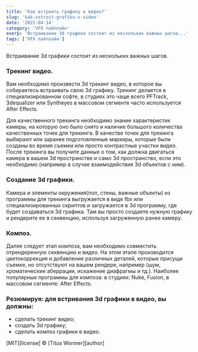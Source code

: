 ```yaml
---
title: 'Как встроить графику в видео?'
slug: 'kak-vstroit-grafiku-v-video'
date: '2021-04-14'
category: 'VFX пайплайн'
exerp: 'Встраивание 3d графики состоит из нескольких важных шагов...'
tags: ['VFX пайплайн']
---
```

Встраивание 3d графики состоит из нескольких важных шагов.

### Трекинг видео.

Вам необходимо произвести 3d трекинг видео, в которое вы собираетесь встраивать свою 3d графику. 
Трекинг делается в специализированном софте, в студиях это чаще всего PFTrack, 3dequalizer или Syntheyes в массовом сегменте часто используется After Effects. 

Для качественного трекинга необходимо знание характеристик камеры, на которую оно было снято и наличие большого количества качественных точек для трекинга. В качестве точек для трекинга выбирают или заранее подготовленные маркеры, которые были созданы во время съемки или просто контрастные участки видео. После трекинга вы получите данные о том, как должна двигаться камера в вашем 3d пространстве и само 3d пространство, если это необходимо (например в случае взаимодействия 3d объектов с ним).

### Создание 3d графики.

Камера и элементы окружения(пол, стены, важные объекты) из программы для трекинга выгружается в виде fbx или специализированных скриптов и загружается в 3d программу, где будет создаваться 3d графика. Там вы просто создаете нужную графику и рендерите ее в секвенцию, используя загруженную ранее камеру.

### Композ.

Далее следует этап композа, вам необходимо совместить отрендеренную секвенцию и видео. На этом этапе производится цветокоррекция и добавление различных деталей, которые присущи съемке, но отсутствуют на вашем рендере, например (шум, хроматические аберрации, искажение диафрагмы и тд.). Наиболее популярные программы для композа: в студиях: Nuke, Fusion, в массовом сегменте: After Effects.

### Резюмируя: для встривания 3d графики в видео, вы должны:

* сделать трекинг видео;
* создать 3d графику;
* сделать композ графики в видео.




[MIT][license] © [Titus Wormer][author]

[build-badge]: https://github.com/rehypejs/rehype-highlight/workflows/main/badge.svg

[build]: https://github.com/rehypejs/rehype-highlight/actions
